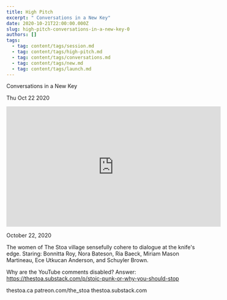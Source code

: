 ```yaml
---
title: High Pitch
excerpt: " Conversations in a New Key"
date: 2020-10-21T22:00:00.000Z
slug: high-pitch-conversations-in-a-new-key-0
authors: []
tags:
  - tag: content/tags/session.md
  - tag: content/tags/high-pitch.md
  - tag: content/tags/conversations.md
  - tag: content/tags/new.md
  - tag: content/tags/launch.md
---
```




 Conversations in a New Key

Thu Oct 22 2020

<iframe width="560" height="315" src="https://www.youtube.com/embed/-VQBBt4DefU" title="High Pitch: Conversations in a New Key: The Launch" frameborder="0" allow="accelerometer; autoplay; clipboard-write; encrypted-media; gyroscope; picture-in-picture" allowfullscreen ></iframe>

October 22, 2020

The women of The Stoa village sensefully cohere to dialogue at the knife's edge. Staring: Bonnitta Roy, Nora Bateson, Ria Baeck, Miriam Mason Martineau, Ece Utkucan Anderson, and Schuyler Brown.

Why are the YouTube comments disabled? Answer: https://thestoa.substack.com/p/stoic-punk-or-why-you-should-stop

thestoa.ca
patreon.com/the_stoa
thestoa.substack.com


